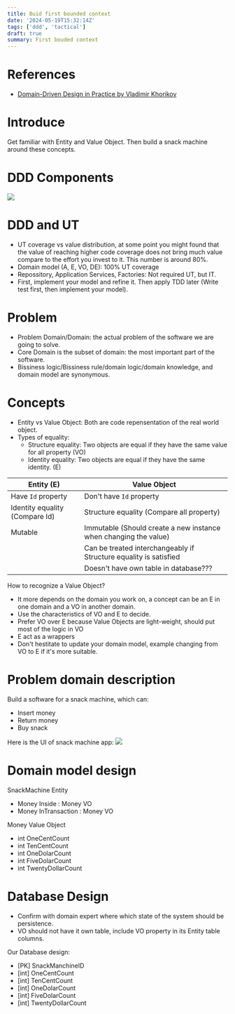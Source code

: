 ```yaml
---
title: Buid first bounded context
date: '2024-05-19T15:32:14Z'
tags: ['ddd', 'tactical']
draft: true
summary: First bouded context
---
```


# References
- [Domain-Driven Design in Practice by Vladimir Khorikov](https://app.pluralsight.com/library/courses/domain-driven-design-in-practice)

# Introduce
Get familiar with Entity and Value Object. Then build a snack machine around these concepts.

# DDD Components
![](/dev-blog/images/ddd/ddd-components.png)

# DDD and UT
- UT coverage vs value distribution, at some point you might found that the value of reaching higher code coverage
 does not bring much value compare to the effort you invest to it. This number is around 80%.
- Domain model (A, E, VO, DE): 100% UT coverage
- Repossitory, Application Services, Factories: Not required UT, but IT.
- First, implement your model and refine it. Then apply TDD later (Write test first, then implement your model).

# Problem
- Problem Domain/Domain: the actual problem of the software we are going to solve.
- Core Domain is the subset of domain: the most important part of the software.
- Bissiness logic/Bissiness rule/domain logic/domain knowledge, and domain model are synonymous.

# Concepts
- Entity vs Value Object: Both are code repensentation of the real world object.
- Types of equality:
  - Structure equality: Two objects are equal if they have the same value for all property (VO)
  - Identity equality: Two objects are equal if they have the same identity. (E)

| Entity (E)                    | Value Object |
| -------------------------------- | ------------- |
| Have `Id` property          | Don't have `Id` property  |
| Identity equality (Compare Id)          | Structure equality (Compare all property)  |
| Mutable                    | Immutable (Should create a new instance when changing the value)  |
||Can be treated interchangeably if Structure equality is satisfied|
||Doesn't have own table in database???|


How to recognize a Value Object?
- It more depends on the domain you work on, a concept can be an E in one domain and a VO in another domain.
- Use the characteristics of VO and E to decide.
- Prefer VO over E because Value Objects are light-weight, should put most of the logic in VO
- E act as a wrappers
- Don't hestitate to update your domain model, example changing from VO to E if it's more suitable.

# Problem domain description
Build a software for a snack machine, which can:
- Insert money
- Return money
- Buy snack

Here is the UI of snack machine app:
![](/dev-blog/images/ddd/snack-machine-ui.png)

# Domain model design
SnackMachine Entity
- Money Inside : Money VO
- Money InTransaction : Money VO

Money Value Object
- int OneCentCount
- int TenCentCount
- int OneDolarCount
- int FiveDolarCount
- int TwentyDollarCount

# Database Design
- Confirm with domain expert where which state of the system should be persistence.
- VO should not have it own table, include VO property in its Entity table columns.

Our Database design:
- [PK] SnackManchineID
- [int] OneCentCount
- [int] TenCentCount
- [int] OneDolarCount
- [int] FiveDolarCount
- [int] TwentyDollarCount